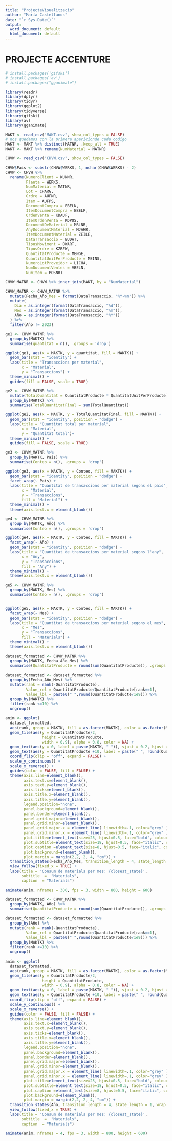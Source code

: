 ```yaml
---
title: "ProjecteVisualitzacio"
author: "María Castellanos"
date: "`r Sys.Date()`"
output:
  word_document: default
  html_document: default
---
```

# PROJECTE ACCENTURE

```r
# install.packages('gifski') 
# install.packages('av') 
# install.packages("gganimate") 
```

```r
library(readr)
library(dplyr)
library(tidyr)
library(ggplot2)
library(tidyverse)
library(gifski)
library(av) 
library(gganimate) 
```

```r
MAKT <- read_csv("MAKT.csv", show_col_types = FALSE)
# nos quedamos con la primera aparicionde cada codigo
MAKT <- MAKT %>% distinct(MATNR, .keep_all = TRUE)
MAKT <- MAKT %>% rename(NumMaterial = MATNR)
```

```r
CHVW <- read_csv("CHVW.csv", show_col_types = FALSE)

CHVW$Pais <- substr(CHVW$WERKS, 1, nchar(CHVW$WERKS) - 2)
CHVW <- CHVW %>%
  rename(NumeroClient = KUNNR,
         Planta = WERKS,
         NumMaterial = MATNR,
         Lot = CHARG,
         Ordre = AUFNR,
         Item = AUFPS,
         DocumentCompra = EBELN,
         ItemDocumentCompra = EBELP,
         OrdenVenta = KDAUF,
         ItemOrdenVenta = KDPOS,
         DocumentDeMaterial = MBLNR,
         AnyDocumentMaterial = MJAHR,
         ItemDocumentMaterial = ZEILE,
         DataTransaccio = BUDAT,
         TipusMoviment = BWART,
         TipusOrdre = KZBEW,
         QuantitatProducte = MENGE,
         QuantitatUnitPerProducte = MEINS,
         NumeroLotProveidor = LICHA,
         NumDocumentVentes = VBELN,
         NumItem = POSNR) 
```

```r
CHVW_MATNR <- CHVW %>% inner_join(MAKT, by = "NumMaterial")

CHVW_MATNR <- CHVW_MATNR %>%
  mutate(Fecha_Año_Mes = format(DataTransaccio, "%Y-%m")) %>%
  mutate(
    Dia = as.integer(format(DataTransaccio, "%d")),
    Mes = as.integer(format(DataTransaccio, "%m")),
    Año = as.integer(format(DataTransaccio, "%Y"))
  ) %>%
  filter(Año != 2023)
```

```r
ge1 <- CHVW_MATNR %>%
  group_by(MAKTK) %>%
  summarise(quantitat = n(), .groups = 'drop')

ggplot(ge1, aes(x = MAKTK, y = quantitat, fill = MAKTK)) +
  geom_bar(stat = "identity") +
  labs(title = "Transaccions per material",
       x = "Material",
       y = "Transaccions") +
  theme_minimal() +
  guides(fill = FALSE, scale = TRUE)
```
```r
ge2 <- CHVW_MATNR %>%
  mutate(TotalQuantitat = QuantitatProducte * QuantitatUnitPerProducte) %>%
  group_by(MAKTK) %>%
  summarise(TotalQuantitatFinal = sum(TotalQuantitat))

ggplot(ge2, aes(x = MAKTK, y = TotalQuantitatFinal, fill = MAKTK)) +
  geom_bar(stat = "identity", position = "dodge") +
  labs(title = "Quantitat total per material",
       x = "Material",
       y = "Quantitat total")+
  theme_minimal() +
  guides(fill = FALSE, scale = TRUE)
```
```r
ge3 <- CHVW_MATNR %>%
  group_by(MAKTK, Pais) %>%
  summarise(Conteo = n(), .groups = 'drop')

ggplot(ge3, aes(x = MAKTK, y = Conteo, fill = MAKTK)) +
  geom_bar(stat = "identity", position = "dodge") +
  facet_wrap(~ Pais) +
  labs(title = "Quantitat de transaccions per material segons el pais",
       x = "Material",
       y = "Transaccions",
       fill = "Material") +
  theme_minimal() +
  theme(axis.text.x = element_blank())
```
```r
ge4 <- CHVW_MATNR %>%
  group_by(MAKTK, Año) %>%
  summarise(Conteo = n(), .groups = 'drop') 

ggplot(ge4, aes(x = MAKTK, y = Conteo, fill = MAKTK)) +
  facet_wrap(~ Año) +
  geom_bar(stat = "identity", position = "dodge") +
  labs(title = "Quantitat de transaccions per material segons l'any",
       x = "Any",
       y = "Transaccions",
       fill = "Any") +
  theme_minimal() +
  theme(axis.text.x = element_blank())
```
```r
ge5 <- CHVW_MATNR %>%
  group_by(MAKTK, Mes) %>%
  summarise(Conteo = n(), .groups = 'drop') 


ggplot(ge5, aes(x = MAKTK, y = Conteo, fill = MAKTK)) +
  facet_wrap(~ Mes) +
  geom_bar(stat = "identity", position = "dodge") +
  labs(title = "Quantitat de transaccions per material segons el mes",
       x = "Mes",
       y = "Transaccions",
       fill = "Materials") +
  theme_minimal() +
  theme(axis.text.x = element_blank())
```
```r
dataset_formatted <- CHVW_MATNR %>%
  group_by(MAKTK, Fecha_Año_Mes) %>%
  summarise(QuantitatProducte = round(sum(QuantitatProducte)), .groups = 'drop')
  
dataset_formatted <- dataset_formatted %>%
  group_by(Fecha_Año_Mes) %>%
  mutate(rank = rank(-QuantitatProducte),
         Value_rel = QuantitatProducte/QuantitatProducte[rank==1],
         Value_lbl = paste0(" ",round(QuantitatProducte/1e9))) %>%
  group_by(MAKTK) %>% 
  filter(rank <=10) %>%
  ungroup()
  
anim <- ggplot(
  dataset_formatted,
  aes(rank, group = MAKTK, fill = as.factor(MAKTK), color = as.factor(MAKTK))) +
  geom_tile(aes(y = QuantitatProducte/2,
                height = QuantitatProducte,
                width = 0.9), alpha = 0.8, color = NA) +
  geom_text(aes(y = 0, label = paste(MAKTK, " ")), vjust = 0.2, hjust = 1) +
  geom_text(aes(y = QuantitatProducte +10, label = paste(" ", round(QuantitatProducte)), hjust = 0)) +
  coord_flip(clip = "off", expand = FALSE) +
  scale_y_continuous() + 
  scale_x_reverse() +
  guides(color = FALSE, fill = FALSE) +
  theme(axis.line=element_blank(),
        axis.text.x=element_blank(),
        axis.text.y=element_blank(),
        axis.ticks=element_blank(),
        axis.title.x=element_blank(),
        axis.title.y=element_blank(),
        legend.position="none",
        panel.background=element_blank(),
        panel.border=element_blank(),
        panel.grid.major=element_blank(),
        panel.grid.minor=element_blank(),
        panel.grid.major.x = element_line( linewidth=.1, color="grey" ),
        panel.grid.minor.x = element_line( linewidth=.1, color="grey" ),
        plot.title=element_text(size=25, hjust=0.5, face="bold", colour="grey", vjust=-1),
        plot.subtitle=element_text(size=18, hjust=0.5, face="italic", color="grey"),
        plot.caption =element_text(size=8, hjust=0.5, face="italic", color="grey"),
        plot.background=element_blank(),
        plot.margin = margin(2,2, 2, 4, "cm")) +
  transition_states(Fecha_Año_Mes, transition_length = 4, state_length = 1, wrap = FALSE) + 
  view_follow(fixed_x = TRUE) + 
  labs(title = 'Consum de materials per mes: {closest_state}',  
       subtitle  =  "Materials",
       caption  = "Materials")

animate(anim, nframes = 300, fps = 3, width = 800, height = 600)
```

```r
dataset_formatted <- CHVW_MATNR %>%
  group_by(MAKTK, Año) %>%
  summarise(QuantitatProducte = round(sum(QuantitatProducte)), .groups = 'drop')
  
dataset_formatted <- dataset_formatted %>%
  group_by(Año) %>%
  mutate(rank = rank(-QuantitatProducte),
         Value_rel = QuantitatProducte/QuantitatProducte[rank==1],
         Value_lbl = paste0(" ",round(QuantitatProducte/1e9))) %>%
  group_by(MAKTK) %>% 
  filter(rank <=10) %>%
  ungroup()
  
anim <- ggplot(
  dataset_formatted,
  aes(rank, group = MAKTK, fill = as.factor(MAKTK), color = as.factor(MAKTK))) +
  geom_tile(aes(y = QuantitatProducte/2,
                height = QuantitatProducte,
                width = 0.9), alpha = 0.8, color = NA) +
  geom_text(aes(y = 0, label = paste(MAKTK, " ")), vjust = 0.2, hjust = 1) +
  geom_text(aes(y = QuantitatProducte +10, label = paste(" ", round(QuantitatProducte)), hjust = 0)) +
  coord_flip(clip = "off", expand = FALSE) +
  scale_y_continuous() + 
  scale_x_reverse() +
  guides(color = FALSE, fill = FALSE) +
  theme(axis.line=element_blank(),
        axis.text.x=element_blank(),
        axis.text.y=element_blank(),
        axis.ticks=element_blank(),
        axis.title.x=element_blank(),
        axis.title.y=element_blank(),
        legend.position="none",
        panel.background=element_blank(),
        panel.border=element_blank(),
        panel.grid.major=element_blank(),
        panel.grid.minor=element_blank(),
        panel.grid.major.x = element_line( linewidth=.1, color="grey" ),
        panel.grid.minor.x = element_line( linewidth=.1, color="grey" ),
        plot.title=element_text(size=25, hjust=0.5, face="bold", colour="grey", vjust=-1),
        plot.subtitle=element_text(size=18, hjust=0.5, face="italic", color="grey"),
        plot.caption =element_text(size=8, hjust=0.5, face="italic", color="grey"),
        plot.background=element_blank(),
        plot.margin = margin(2,2, 2, 4, "cm")) +
  transition_states(Año, transition_length = 4, state_length = 1, wrap = FALSE) + 
  view_follow(fixed_x = TRUE) + 
  labs(title = 'Consum de materials per mes: {closest_state}',  
       subtitle  =  "Materials",
       caption  = "Materials")

animate(anim, nframes = 4, fps = 3, width = 800, height = 600)
```